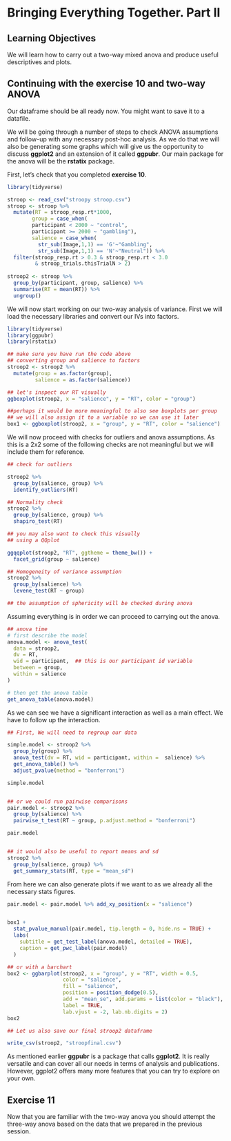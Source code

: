 # Bringing Everything Together. Part II {#session8}  

## Learning Objectives  
We will learn how to carry out a two-way mixed anova and produce useful descriptives and plots.


## Continuing with the exercise 10 and two-way ANOVA

Our dataframe should be all ready now. You might want to save it to a datafile.

We will be going through a number of steps to check ANOVA assumptions and follow-up with any necessary post-hoc analysis. As we do that we will also be generating some graphs which will give us the opportunity to discuss **ggplot2** and an extension of it called **ggpubr**. Our main package for the anova will be the **rstatix** package.

First, let's check that you completed **exercise 10**. 

```r
library(tidyverse)

stroop <- read_csv("stroopy stroop.csv")
stroop <- stroop %>% 
  mutate(RT = stroop_resp.rt*1000,
        group = case_when(
        participant < 2000 ~ "control",
        participant >= 2000 ~ "gambling"),
        salience = case_when(
          str_sub(Image,1,1) == 'G'~"Gambling",
          str_sub(Image,1,1) == 'N'~"Neutral")) %>% 
  filter(stroop_resp.rt > 0.3 & stroop_resp.rt < 3.0 
         & stroop_trials.thisTrialN > 2)
  
stroop2 <- stroop %>% 
  group_by(participant, group, salience) %>% 
  summarise(RT = mean(RT)) %>% 
  ungroup() 
```

We will now start working on our two-way analysis of variance. First we will load the necessary libraries and convert our IVs into factors.

```r
library(tidyverse)
library(ggpubr)
library(rstatix)

## make sure you have run the code above
## converting group and salience to factors
stroop2 <- stroop2 %>% 
  mutate(group = as.factor(group),
         salience = as.factor(salience))

## let's inspect our RT visually
ggboxplot(stroop2, x = "salience", y = "RT", color = "group")

##perhaps it would be more meaningful to also see boxplots per group
## we will also assign it to a variable so we can use it later
box1 <- ggboxplot(stroop2, x = "group", y = "RT", color = "salience")

```


We will now proceed with checks for outliers and anova assumptions. As this is a 2x2 some of the following checks are not meaningful but we will include them for reference.

```r
## check for outliers

stroop2 %>%
  group_by(salience, group) %>%
  identify_outliers(RT)

## Normality check
stroop2 %>% 
  group_by(salience, group) %>%
  shapiro_test(RT)

## you may also want to check this visually
## using a QQplot

ggqqplot(stroop2, "RT", ggtheme = theme_bw()) +
  facet_grid(group ~ salience)

## Homogeneity of variance assumption
stroop2 %>% 
  group_by(salience) %>%
  levene_test(RT ~ group)

## the assumption of sphericity will be checked during anova

```

Assuming everything is in order we can proceed to carrying out the anova.

```r
## anova time
# first describe the model
anova.model <- anova_test(
  data = stroop2, 
  dv = RT, 
  wid = participant,  ## this is our participant id variable
  between = group, 
  within = salience
)

# then get the anova table
get_anova_table(anova.model)

```

As we can see we have a significant interaction as well as a main effect.
We have to follow up the interaction. 

```r
## First, We will need to regroup our data

simple.model <- stroop2 %>%
  group_by(group) %>%
  anova_test(dv = RT, wid = participant, within =  salience) %>%
  get_anova_table() %>%
  adjust_pvalue(method = "bonferroni")

simple.model


## or we could run pairwise comparisons
pair.model <- stroop2 %>%
  group_by(salience) %>%
  pairwise_t_test(RT ~ group, p.adjust.method = "bonferroni")

pair.model


## it would also be useful to report means and sd
stroop2 %>%
  group_by(salience, group) %>%
  get_summary_stats(RT, type = "mean_sd")
```

From here we can also generate plots if we want to as we already all the necessary stats figures.

```r
pair.model <- pair.model %>% add_xy_position(x = "salience")


box1 + 
  stat_pvalue_manual(pair.model, tip.length = 0, hide.ns = TRUE) +
  labs(
    subtitle = get_test_label(anova.model, detailed = TRUE),
    caption = get_pwc_label(pair.model)
  )

## or with a barchart
box2 <- ggbarplot(stroop2, x = "group", y = "RT", width = 0.5,
                  color = "salience",
                  fill = "salience",
                  position = position_dodge(0.5),
                  add = "mean_se", add.params = list(color = "black"), 
                  label = TRUE,
                  lab.vjust = -2, lab.nb.digits = 2)
box2

## Let us also save our final stroop2 dataframe

write_csv(stroop2, "stroopfinal.csv")
```

As mentioned earlier **ggpubr** is a package that calls **ggplot2**. It is really versatile and can cover all our needs in terms of analysis and publications. However, ggplot2 offers many more features that you can try to explore on your own.

## Exercise 11

Now that you are familiar with the two-way anova you should attempt the three-way anova based on the data that we prepared in the previous session.

